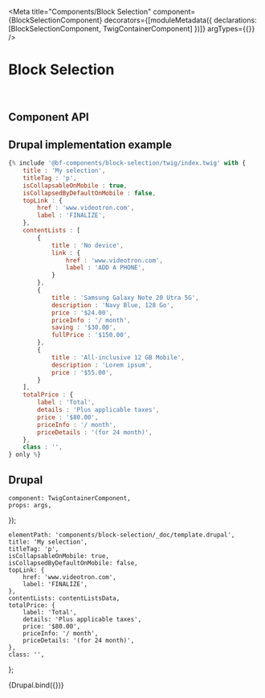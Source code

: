 
<Meta
    title="Components/Block Selection"
    component={BlockSelectionComponent}
    decorators={[moduleMetadata({ declarations: [BlockSelectionComponent, TwigContainerComponent] })]}
    argTypes={{}}
/>

# Block Selection

<br />

## Component API

<ArgsTable of={BlockSelectionComponent} />

## Drupal implementation example

```jsx
{% include '@bf-components/block-selection/twig/index.twig' with {
    title : 'My selection',
    titleTag : 'p',
    isCollapsableOnMobile : true,
    isCollapsedByDefaultOnMobile : false,
    topLink : {
        href : 'www.videotron.com',
        label : 'FINALIZE',
    },
    contentLists : [
        {
            title : 'No device',
            link : {
                href : 'www.videotron.com',
                label : 'ADD A PHONE',
            }
        },
        {
            title : 'Samsung Galaxy Note 20 Utra 5G',
            description : 'Navy Blue, 128 Go',
            price : '$24.00',
            priceInfo : '/ month',
            saving : '$30.00',
            fullPrice : '$150.00',
        },
        {
            title : 'All-inclusive 12 GB Mobile',
            description : 'Lorem ipsum',
            price : '$55.00',
        }
    ],
    totalPrice : {
        label : 'Total',
        details : 'Plus applicable taxes',
        price : '$80.00',
        priceInfo : '/ month',
        priceDetails : '(for 24 month)',
    },
    class : '',
} only %}
```

## Drupal

    component: TwigContainerComponent,
    props: args,
});

    elementPath: 'components/block-selection/_doc/template.drupal',
    title: 'My selection',
    titleTag: 'p',
    isCollapsableOnMobile: true,
    isCollapsedByDefaultOnMobile: false,
    topLink: {
        href: 'www.videotron.com',
        label: 'FINALIZE',
    },
    contentLists: contentListsData,
    totalPrice: {
        label: 'Total',
        details: 'Plus applicable taxes',
        price: '$80.00',
        priceInfo: '/ month',
        priceDetails: '(for 24 month)',
    },
    class: '',
};

<Canvas withSource="none">
    <Story
        name="Drupal"
        height="600px"
        args={{
            ...commonProps,
            reversed: undefined,
        }}
    >
        {Drupal.bind({})}
    </Story>
</Canvas>
